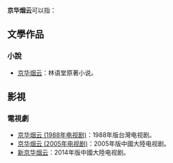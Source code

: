 '''京华烟云'''可以指：
==文學作品==
===小說===
* [[京华烟云|京华烟云]]：林语堂原著小说。
==影視==
===電視劇===
* [[京华烟云_(1988年电视剧)|京华烟云 (1988年电视剧)]]：1988年版台灣电视剧。
* [[京华烟云_(2005年电视剧)|京华烟云 (2005年电视剧)]]：2005年版中國大陸电视剧。
* [[新京华烟云|新京华烟云]]：2014年版中國大陸电视剧。
{{disambig|J|Cat=四字作品消歧義}}